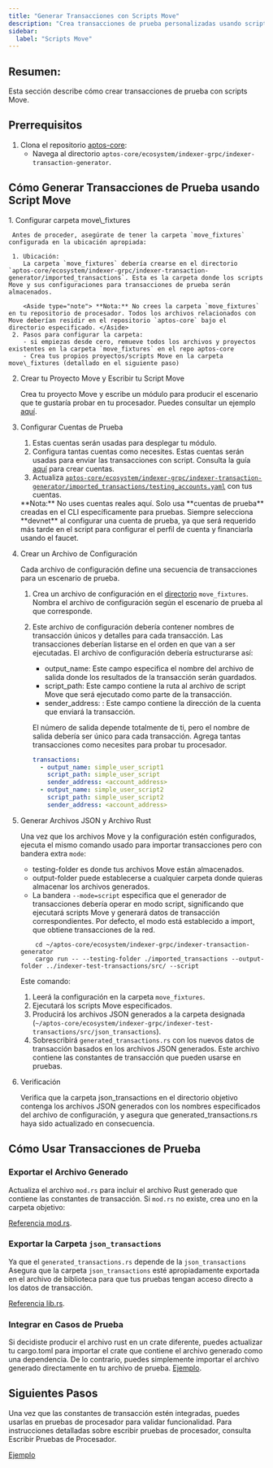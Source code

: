 ```yaml
---
title: "Generar Transacciones con Scripts Move"
description: "Crea transacciones de prueba personalizadas usando scripts Move para pruebas de procesador con simulación de interacción de contratos inteligentes"
sidebar:
  label: "Scripts Move"
---
```



## Resumen:

Esta sección describe cómo crear transacciones de prueba con scripts Move.

## Prerrequisitos

1. Clona el repositorio [aptos-core](https://github.com/aptos-labs/aptos-core):
   - Navega al directorio `aptos-core/ecosystem/indexer-grpc/indexer-transaction-generator`.

## Cómo Generar Transacciones de Prueba usando Script Move

<Steps>
  1. Configurar carpeta move\_fixtures

     Antes de proceder, asegúrate de tener la carpeta `move_fixtures` configurada en la ubicación apropiada:

     1. Ubicación:
        La carpeta `move_fixtures` debería crearse en el directorio `aptos-core/ecosystem/indexer-grpc/indexer-transaction-generator/imported_transactions`. Esta es la carpeta donde los scripts Move y sus configuraciones para transacciones de prueba serán almacenados.

        <Aside type="note"> **Nota:** No crees la carpeta `move_fixtures` en tu repositorio de procesador. Todos los archivos relacionados con Move deberían residir en el repositorio `aptos-core` bajo el directorio especificado. </Aside>
     2. Pasos para configurar la carpeta:
        - si empiezas desde cero, remueve todos los archivos y proyectos existentes en la carpeta `move_fixtures` en el repo aptos-core
        - Crea tus propios proyectos/scripts Move en la carpeta move\_fixtures (detallado en el siguiente paso)

  2. Crear tu Proyecto Move y Escribir tu Script Move

     Crea tu proyecto Move y escribe un módulo para producir el escenario que te gustaría probar en tu procesador. Puedes consultar un ejemplo [aquí](https://github.com/aptos-labs/aptos-core/tree/main/ecosystem/indexer-grpc/indexer-transaction-generator/imported_transactions/move_fixtures).

  3. Configurar Cuentas de Prueba

     1. Estas cuentas serán usadas para desplegar tu módulo.
     2. Configura tantas cuentas como necesites. Estas cuentas serán usadas para enviar las transacciones con script. Consulta la guía [aquí](/build/cli/setup-cli) para crear cuentas.
     3. Actualiza [`aptos-core/ecosystem/indexer-grpc/indexer-transaction-generator/imported_transactions/testing_accounts.yaml`](https://github.com/aptos-labs/aptos-core/blob/main/ecosystem/indexer-grpc/indexer-transaction-generator/imported_transactions/testing_accounts.yaml) con tus cuentas.

     <Aside type="note"> **Nota:** No uses cuentas reales aquí. Solo usa **cuentas de prueba** creadas en el CLI específicamente para pruebas. Siempre selecciona **devnet** al configurar una cuenta de prueba, ya que será requerido más tarde en el script para configurar el perfil de cuenta y financiarla usando el faucet. </Aside>

  4. Crear un Archivo de Configuración

     Cada archivo de configuración define una secuencia de transacciones para un escenario de prueba.

     1. Crea un archivo de configuración en el [directorio](https://github.com/aptos-labs/aptos-core/blob/main/ecosystem/indexer-grpc/indexer-transaction-generator/imported_transactions/move_fixtures) `move_fixtures`. Nombra el archivo de configuración según el escenario de prueba al que corresponde.
     2. Este archivo de configuración debería contener nombres de transacción únicos y detalles para cada transacción. Las transacciones deberían listarse en el orden en que van a ser ejecutadas.
        El archivo de configuración debería estructurarse así:

        - output\_name: Este campo especifica el nombre del archivo de salida donde los resultados de la transacción serán guardados.
        - script\_path: Este campo contiene la ruta al archivo de script Move que será ejecutado como parte de la transacción.
        - sender\_address: : Este campo contiene la dirección de la cuenta que enviará la transacción.

        El número de salida depende totalmente de ti, pero el nombre de salida debería ser único para cada transacción. Agrega tantas transacciones como necesites para probar tu procesador.

        ```yaml
        transactions:
          - output_name: simple_user_script1
            script_path: simple_user_script
            sender_address: <account_address>
          - output_name: simple_user_script2
            script_path: simple_user_script2
            sender_address: <account_address>
        ```

  5. Generar Archivos JSON y Archivo Rust

     Una vez que los archivos Move y la configuración estén configurados, ejecuta el mismo comando usado para importar transacciones pero con bandera extra `mode`:

     - testing-folder es donde tus archivos Move están almacenados.
     - output-folder puede establecerse a cualquier carpeta donde quieras almacenar los archivos generados.
     - La bandera `--mode=script` especifica que el generador de transacciones debería operar en modo script, significando que ejecutará scripts Move y generará datos de transacción correspondientes. Por defecto, el modo está establecido a import, que obtiene transacciones de la red.

     ```shellscript
         cd ~/aptos-core/ecosystem/indexer-grpc/indexer-transaction-generator
         cargo run -- --testing-folder ./imported_transactions --output-folder ../indexer-test-transactions/src/ --script
     ```

     Este comando:

     1. Leerá la configuración en la carpeta `move_fixtures`.
     2. Ejecutará los scripts Move especificados.
     3. Producirá los archivos JSON generados a la carpeta designada (`~/aptos-core/ecosystem/indexer-grpc/indexer-test-transactions/src/json_transactions`).
     4. Sobrescribirá `generated_transactions.rs` con los nuevos datos de transacción basados en los archivos JSON generados. Este archivo contiene las constantes de transacción que pueden usarse en pruebas.

  6. Verificación

     Verifica que la carpeta json\_transactions en el directorio objetivo contenga los archivos JSON generados con los nombres especificados del archivo de configuración, y asegura que generated\_transactions.rs haya sido actualizado en consecuencia.
</Steps>

## Cómo Usar Transacciones de Prueba

### Exportar el Archivo Generado

Actualiza el archivo `mod.rs` para incluir el archivo Rust generado que contiene las constantes de transacción. Si `mod.rs` no existe, crea uno en la carpeta objetivo:

[Referencia mod.rs](https://github.com/aptos-labs/aptos-indexer-processor-example/blob/main/test-transactions-example/src/json_transactions/mod.rs).

### Exportar la Carpeta `json_transactions`

Ya que el `generated_transactions.rs` depende de la `json_transactions` Asegura que la carpeta `json_transactions` esté apropiadamente exportada en el archivo de biblioteca para que tus pruebas tengan acceso directo a los datos de transacción.

[Referencia lib.rs](https://github.com/aptos-labs/aptos-indexer-processor-example/blob/main/test-transactions-example/src/lib.rs).

### Integrar en Casos de Prueba

Si decidiste producir el archivo rust en un crate diferente, puedes actualizar tu cargo.toml para importar el crate que contiene el archivo generado como una dependencia. De lo contrario, puedes simplemente importar el archivo generado directamente en tu archivo de prueba.
[Ejemplo](https://github.com/aptos-labs/aptos-indexer-processors-v2/blob/main/integration-tests/Cargo.toml#L19).

## Siguientes Pasos

Una vez que las constantes de transacción estén integradas, puedes usarlas en pruebas de procesador para validar funcionalidad. Para instrucciones detalladas sobre escribir pruebas de procesador, consulta Escribir Pruebas de Procesador.

[Ejemplo](https://github.com/aptos-labs/aptos-indexer-processors-v2/blob/main/integration-tests/src/sdk_tests/events_processor_tests.rs)
